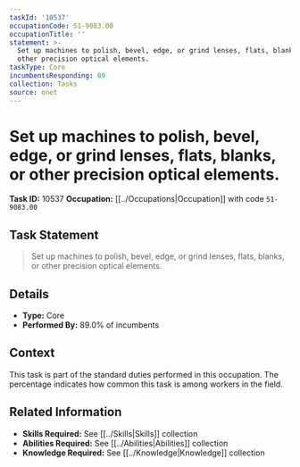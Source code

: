 ```yaml
---
taskId: '10537'
occupationCode: 51-9083.00
occupationTitle: ''
statement: >-
  Set up machines to polish, bevel, edge, or grind lenses, flats, blanks, or
  other precision optical elements.
taskType: Core
incumbentsResponding: 89
collection: Tasks
source: onet
---
```

# Set up machines to polish, bevel, edge, or grind lenses, flats, blanks, or other precision optical elements.

**Task ID:** 10537
**Occupation:** [[../Occupations|Occupation]] with code `51-9083.00`

## Task Statement

> Set up machines to polish, bevel, edge, or grind lenses, flats, blanks, or other precision optical elements.

## Details

- **Type:** Core
- **Performed By:** 89.0% of incumbents

## Context

This task is part of the standard duties performed in this occupation. The percentage indicates how common this task is among workers in the field.

## Related Information

- **Skills Required:** See [[../Skills|Skills]] collection
- **Abilities Required:** See [[../Abilities|Abilities]] collection
- **Knowledge Required:** See [[../Knowledge|Knowledge]] collection
